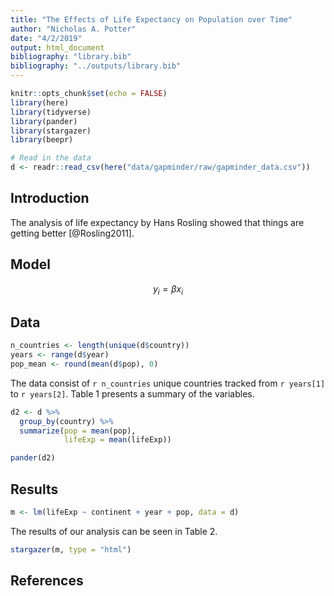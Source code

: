 ```yaml
---
title: "The Effects of Life Expectancy on Population over Time"
author: "Nicholas A. Potter"
date: "4/2/2019"
output: html_document
bibliography: "library.bib"
bibliography: "../outputs/library.bib"
---
```


```r
knitr::opts_chunk$set(echo = FALSE)
library(here)
library(tidyverse)
library(pander)
library(stargazer)
library(beepr)

# Read in the data
d <- readr::read_csv(here("data/gapminder/raw/gapminder_data.csv"))
```

## Introduction

The analysis of life expectancy by Hans Rosling showed that things are getting better [@Rosling2011].

## Model

$$
y_i =  \beta x_i
$$

## Data

```r
n_countries <- length(unique(d$country))
years <- range(d$year)
pop_mean <- round(mean(d$pop), 0)
```

The data consist of `r n_countries` unique countries tracked from `r years[1]` to `r years[2]`. Table 1 presents a summary of the variables.

```r
d2 <- d %>% 
  group_by(country) %>%
  summarize(pop = mean(pop),
            lifeExp = mean(lifeExp))

pander(d2)
```

## Results

```r
m <- lm(lifeExp ~ continent + year + pop, data = d)
```


The results of our analysis can be seen in Table 2.

```r
stargazer(m, type = "html")
```

## References






